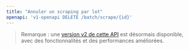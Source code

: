 ```yaml
---
title: "Annuler un scraping par lot"
openapi: 'v1-openapi DELETE /batch/scrape/{id}'
---
```


> Remarque : une [version v2 de cette API](/fr/api-reference/endpoint/batch-scrape-delete) est désormais disponible, avec des fonctionnalités et des performances améliorées.